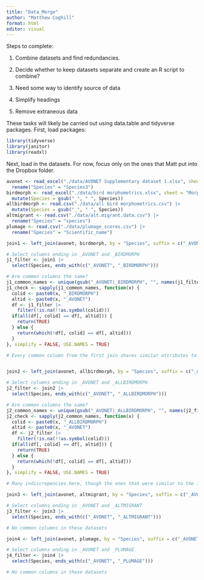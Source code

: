 ```yaml
---
title: "Data_Merge"
author: "Matthew Coghill"
format: html
editor: visual
---
```


Steps to complete:

1.  Combine datasets and find redundancies.

2.  Decide whether to keep datasets separate and create an R script to combine?

3.  Need some way to identify source of data

4.  Simplify headings

5.  Remove extraneous data

These tasks will likely be carried out using data.table and tidyverse packages. First, load packages:

```r

library(tidyverse)
library(janitor)
library(readxl)

```

Next, load in the datasets. For now, focus only on the ones that Matt put into the Dropbox folder.

```r

avonet <- read_excel("./data/AVONET Supplementary dataset 1.xlsx", sheet = "AVONET3_BirdTree") |> 
  rename("Species" = "Species3")
birdmorph <- read_excel("./data/bird morphometrics.xlsx", sheet = "Morphometrics") |> 
  mutate(Species = gsub("_", " ", Species))
allbirdmorph <- read.csv("./data/all bird morphometrics.csv") |> 
  mutate(Species = gsub("_", " ", Species))
altmigrant <- read.csv("./data/alt.migrant.data.csv") |> 
  rename("Species" = "species")
plumage <- read.csv("./data/plumage_scores.csv") |> 
  rename("Species" = "Scientific_name")

join1 <- left_join(avonet, birdmorph, by = "Species", suffix = c("_AVONET", "_BIRDMORPH"))

# Select columns ending in _AVONET and _BIRDMORPH
j1_filter <- join1 |> 
  select(Species, ends_with(c("_AVONET", "_BIRDMORPH")))

# Are common columns the same?
j1_common_names <- unique(gsub("_AVONET|_BIRDMORPH", "", names(j1_filter)[names(j1_filter) != "Species"]))
j1_check <- sapply(j1_common_names, function(x) {
  colid <- paste0(x, "_BIRDMORPH")
  altid <- paste0(x, "_AVONET")
  df <- j1_filter |> 
    filter(!is.na(!!as.symbol(colid)))
  if(all(df[, colid] == df[, altid])) {
    return(TRUE)
  } else {
    return(which(!df[, colid] == df[, altid]))
  }
}, simplify = FALSE, USE.NAMES = TRUE)

# Every common column from the first join shares similar attributes to each other except for the "Migration" column where there are 2 indiscrepencies. I will proceed with the AVONET data here.


join2 <- left_join(avonet, allbirdmorph, by = "Species", suffix = c("_AVONET", "_ALLBIRDMORPH"))

# Select columns ending in _AVONET and _ALLBIRDMORPH
j2_filter <- join2 |> 
  select(Species, ends_with(c("_AVONET", "_ALLBIRDMORPH")))

# Are common columns the same?
j2_common_names <- unique(gsub("_AVONET|_ALLBIRDMORPH", "", names(j2_filter)[names(j2_filter) != "Species"]))
j2_check <- sapply(j2_common_names, function(x) {
  colid <- paste0(x, "_ALLBIRDMORPH")
  altid <- paste0(x, "_AVONET")
  df <- j2_filter |> 
    filter(!is.na(!!as.symbol(colid)))
  if(all(df[, colid] == df[, altid])) {
    return(TRUE)
  } else {
    return(which(!df[, colid] == df[, altid]))
  }
}, simplify = FALSE, USE.NAMES = TRUE)

# Many indiscrepencies here, though the ones that were similar to the first data join are similar between the 2 datasets...

join3 <- left_join(avonet, altmigrant, by = "Species", suffix = c("_AVONET", "_ALTMIGRANT"))

# Select columns ending in _AVONET and _ALTMIGRANT
j3_filter <- join3 |> 
  select(Species, ends_with(c("_AVONET", "_ALTMIGRANT")))

# No common columns in these datasets

join4 <- left_join(avonet, plumage, by = "Species", suffix = c("_AVONET", "_PLUMAGE"))

# Select columns ending in _AVONET and _PLUMAGE
j4_filter <- join4 |> 
  select(Species, ends_with(c("_AVONET", "_PLUMAGE")))

# No common columns in these datasets

```
